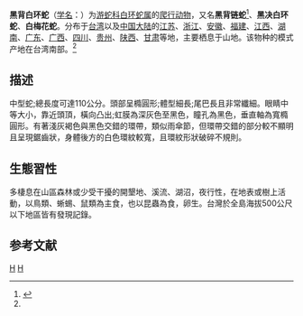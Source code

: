 {{noteTA
|1=zh-cn:爬行纲; zh-tw:爬蟲綱;
|2=zh-cn:游蛇科; zh-tw:黃頷蛇科;
}}
{{Speciesbox 
| taxon = Lycodon ruhstrati
| status = LC
| status_system = IUCN3.1
| status_ref = <ref name=IUCN>{{Cite journal | author = China Snakes Working Group | title = ''Lycodon ruhstrati'' | journal = [[The_IUCN_Red_List_of_Threatened_Species|The IUCN Red List of Threatened Species]] | volume = 2014 | page = e.T192128A2044069 | publisher = [[IUCN|IUCN]] | date = 2014 | url = http://www.iucnredlist.org/details/192128/0 | doi = 10.2305/IUCN.UK.2014-3.RLTS.T192128A2044069.en | access-date = 23 December 2017 | archive-date = 2018-06-01 | archive-url = https://web.archive.org/web/20180601220505/http://www.iucnredlist.org/details/192128/0 | dead-url = no }}</ref>
| binomial_authority = (Fischer, 1886)<ref name='id4639'>{{cite web| url =http://www.bioinfo.cn/db05/BjdwSpecies.php?action=view&id=4639| title =黑背白环蛇| work =《中国动物物种编目数据库》| publisher =中国科学院微生物研究所| author =中国科学院动物研究所| accessdate =2009-04-11| deadurl =yes| archiveurl =https://web.archive.org/web/20160305060013/http://www.bioinfo.cn/db05/BjdwSpecies.php?action=view&id=4639| archivedate =2016-03-05}}</ref>
| synonyms = *''Ophites ruhstrati'' <br>{{small|Fischer, 1886}}
*''Dinodon septentrionale ruhstrati'' <br>{{small|— [[Leonhard_Stejneger|Stejneger]], 1907}}
*''Lycodon ruhstrati'' <br>{{small|— [[Benedetto_Lanza|Lanza]], 1999}}
}}

'''黑背白环蛇'''（[[学名|学名]]：{{lang|la|''Lycodon ruhstrati''}}）为[[游蛇科|游蛇科]][[白环蛇属|白环蛇属]]的[[爬行动物|爬行动物]]，又名'''黑背链蛇'''<ref>{{cite journal |last1=Kai |first1=Wang |last2=Jinlong |first2=Ren |last3=Hongman |first3=Chen |last4=Zhitong |first4=Lyu |last5=Xianguang |first5=Guo |last6=Ke |first6=Jiang |last7=Jinmin |first7=Chen |last8=Jiatang |first8=Li |last9=Peng |first9=Guo |last10=Yingyong |first10=Wang |last11=Jing |first11=Che |title=The updated checklists of amphibians and reptiles of China |journal=Biodiversity Science |date=2020-02-20 |volume=28 |issue=2 |pages=189 |doi=10.17520/biods.2019238}}</ref>、'''黑决白环蛇'''、'''白梅花蛇'''。分布于[[台湾|台湾]]以及[[中国大陆|中国大陆]]的[[江苏|江苏]]、[[浙江|浙江]]、[[安徽|安徽]]、[[福建|福建]]、[[江西|江西]]、[[湖南|湖南]]、[[广东|广东]]、[[广西|广西]]、[[四川|四川]]、[[贵州|贵州]]、[[陕西|陕西]]、[[甘肃|甘肃]]等地，主要栖息于山地。该物种的模式产地在台湾南部。<ref name='id4639'/>

==描述==
中型蛇;總長度可達110公分。頭部呈橢圓形;體型細長;尾巴長且非常纖細。眼睛中等大小，靠近頭頂，橫向凸出;虹膜為深灰色至黑色，瞳孔為黑色，垂直軸為寬橢圓形。有著淺灰褐色與黑色交錯的環帶，類似雨傘節，但環帶交錯的部分較不顯明且呈現鋸齒狀，身體後方的白色環紋較寬，且環紋形狀破碎不規則。

==生態習性==
多棲息在山區森林或少受干擾的開墾地、溪流、湖沼，夜行性，在地表或樹上活動，以鳥類、蜥蜴、鼠類為主食，也以昆蟲為食，卵生。台灣於全島海拔500公尺以下地區皆有發現記錄。

== 参考文献 ==
{{reflist}}

{{Taxonbar}}
[[Category:1886年描述的动物|H]]
[[Category:白环蛇属|H]]